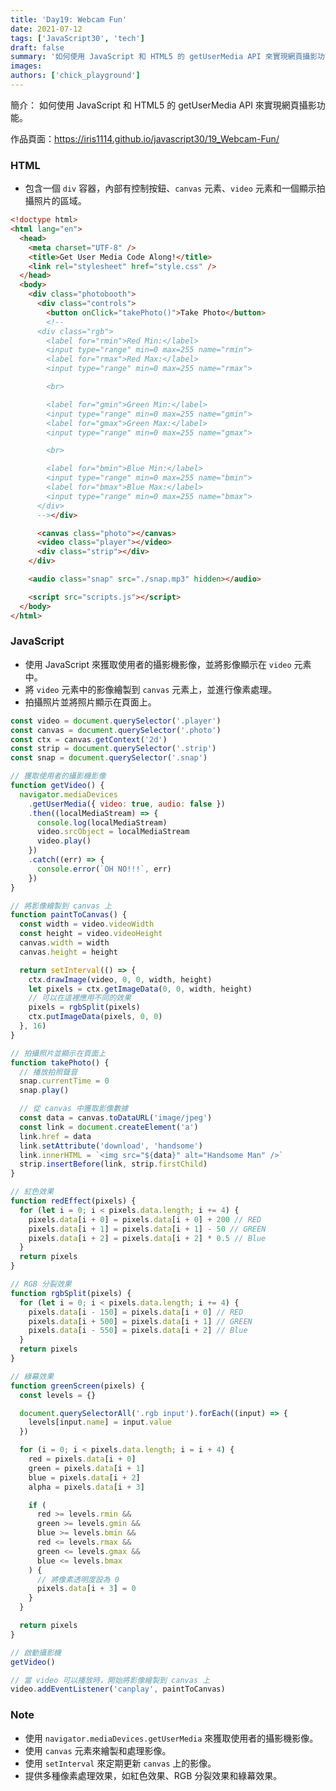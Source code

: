 ```yaml
---
title: 'Day19: Webcam Fun'
date: 2021-07-12
tags: ['JavaScript30', 'tech']
draft: false
summary: '如何使用 JavaScript 和 HTML5 的 getUserMedia API 來實現網頁攝影功能。'
images:
authors: ['chick_playground']
---
```


簡介： 如何使用 JavaScript 和 HTML5 的 getUserMedia API 來實現網頁攝影功能。

作品頁面：https://iris1114.github.io/javascript30/19_Webcam-Fun/

### HTML

- 包含一個 `div` 容器，內部有控制按鈕、`canvas` 元素、`video` 元素和一個顯示拍攝照片的區域。

```html
<!doctype html>
<html lang="en">
  <head>
    <meta charset="UTF-8" />
    <title>Get User Media Code Along!</title>
    <link rel="stylesheet" href="style.css" />
  </head>
  <body>
    <div class="photobooth">
      <div class="controls">
        <button onClick="takePhoto()">Take Photo</button>
        <!--
      <div class="rgb">
        <label for="rmin">Red Min:</label>
        <input type="range" min=0 max=255 name="rmin">
        <label for="rmax">Red Max:</label>
        <input type="range" min=0 max=255 name="rmax">

        <br>

        <label for="gmin">Green Min:</label>
        <input type="range" min=0 max=255 name="gmin">
        <label for="gmax">Green Max:</label>
        <input type="range" min=0 max=255 name="gmax">

        <br>

        <label for="bmin">Blue Min:</label>
        <input type="range" min=0 max=255 name="bmin">
        <label for="bmax">Blue Max:</label>
        <input type="range" min=0 max=255 name="bmax">
      </div>
      --></div>

      <canvas class="photo"></canvas>
      <video class="player"></video>
      <div class="strip"></div>
    </div>

    <audio class="snap" src="./snap.mp3" hidden></audio>

    <script src="scripts.js"></script>
  </body>
</html>
```

### JavaScript

- 使用 JavaScript 來獲取使用者的攝影機影像，並將影像顯示在 `video` 元素中。
- 將 `video` 元素中的影像繪製到 `canvas` 元素上，並進行像素處理。
- 拍攝照片並將照片顯示在頁面上。

```javascript
const video = document.querySelector('.player')
const canvas = document.querySelector('.photo')
const ctx = canvas.getContext('2d')
const strip = document.querySelector('.strip')
const snap = document.querySelector('.snap')

// 獲取使用者的攝影機影像
function getVideo() {
  navigator.mediaDevices
    .getUserMedia({ video: true, audio: false })
    .then((localMediaStream) => {
      console.log(localMediaStream)
      video.srcObject = localMediaStream
      video.play()
    })
    .catch((err) => {
      console.error(`OH NO!!!`, err)
    })
}

// 將影像繪製到 canvas 上
function paintToCanvas() {
  const width = video.videoWidth
  const height = video.videoHeight
  canvas.width = width
  canvas.height = height

  return setInterval(() => {
    ctx.drawImage(video, 0, 0, width, height)
    let pixels = ctx.getImageData(0, 0, width, height)
    // 可以在這裡應用不同的效果
    pixels = rgbSplit(pixels)
    ctx.putImageData(pixels, 0, 0)
  }, 16)
}

// 拍攝照片並顯示在頁面上
function takePhoto() {
  // 播放拍照聲音
  snap.currentTime = 0
  snap.play()

  // 從 canvas 中獲取影像數據
  const data = canvas.toDataURL('image/jpeg')
  const link = document.createElement('a')
  link.href = data
  link.setAttribute('download', 'handsome')
  link.innerHTML = `<img src="${data}" alt="Handsome Man" />`
  strip.insertBefore(link, strip.firstChild)
}

// 紅色效果
function redEffect(pixels) {
  for (let i = 0; i < pixels.data.length; i += 4) {
    pixels.data[i + 0] = pixels.data[i + 0] + 200 // RED
    pixels.data[i + 1] = pixels.data[i + 1] - 50 // GREEN
    pixels.data[i + 2] = pixels.data[i + 2] * 0.5 // Blue
  }
  return pixels
}

// RGB 分裂效果
function rgbSplit(pixels) {
  for (let i = 0; i < pixels.data.length; i += 4) {
    pixels.data[i - 150] = pixels.data[i + 0] // RED
    pixels.data[i + 500] = pixels.data[i + 1] // GREEN
    pixels.data[i - 550] = pixels.data[i + 2] // Blue
  }
  return pixels
}

// 綠幕效果
function greenScreen(pixels) {
  const levels = {}

  document.querySelectorAll('.rgb input').forEach((input) => {
    levels[input.name] = input.value
  })

  for (i = 0; i < pixels.data.length; i = i + 4) {
    red = pixels.data[i + 0]
    green = pixels.data[i + 1]
    blue = pixels.data[i + 2]
    alpha = pixels.data[i + 3]

    if (
      red >= levels.rmin &&
      green >= levels.gmin &&
      blue >= levels.bmin &&
      red <= levels.rmax &&
      green <= levels.gmax &&
      blue <= levels.bmax
    ) {
      // 將像素透明度設為 0
      pixels.data[i + 3] = 0
    }
  }

  return pixels
}

// 啟動攝影機
getVideo()

// 當 video 可以播放時，開始將影像繪製到 canvas 上
video.addEventListener('canplay', paintToCanvas)
```

### Note

- 使用 `navigator.mediaDevices.getUserMedia` 來獲取使用者的攝影機影像。
- 使用 `canvas` 元素來繪製和處理影像。
- 使用 `setInterval` 來定期更新 `canvas` 上的影像。
- 提供多種像素處理效果，如紅色效果、RGB 分裂效果和綠幕效果。
